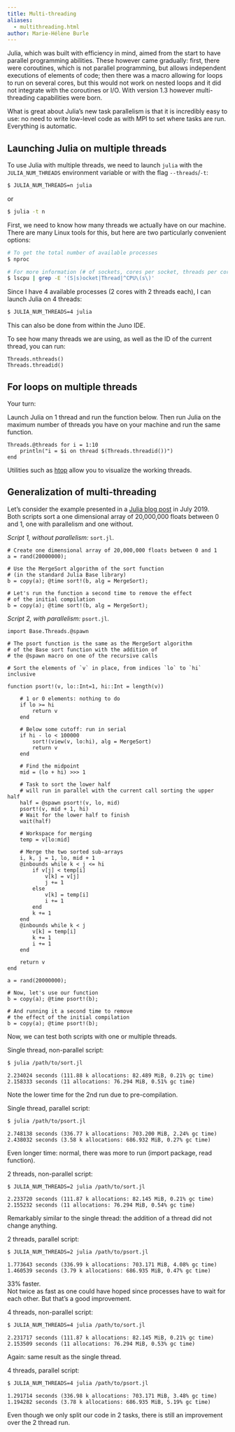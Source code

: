 ```yaml
---
title: Multi-threading
aliases:
  - multithreading.html
author: Marie-Hélène Burle
---
```


:::{.def}

Julia, which was built with efficiency in mind, aimed from the start to have parallel programming abilities. These however came gradually: first, there were coroutines, which is not parallel programming, but allows independent executions of elements of code; then there was a macro allowing for loops to run on several cores, but this would not work on nested loops and it did not integrate with the coroutines or I/O. With version 1.3 however multi-threading capabilities were born.

What is great about Julia's new task parallelism is that it is incredibly easy to use: no need to write low-level code as with MPI to set where tasks are run. Everything is automatic.

:::

## Launching Julia on multiple threads

To use Julia with multiple threads, we need to launch `julia` with the `JULIA_NUM_THREADS` environment variable or with the flag `--threads`/`-t`:

```.bash
$ JULIA_NUM_THREADS=n julia
```

or

```.bash
$ julia -t n
```

First, we need to know how many threads we actually have on our machine.\
There are many Linux tools for this, but here are two particularly convenient options:

```.bash
# To get the total number of available processes
$ nproc

# For more information (# of sockets, cores per socket, threads per core)
$ lscpu | grep -E '(S|s)ocket|Thread|^CPU\(s\)'
```

Since I have 4 available processes (2 cores with 2 threads each), I can launch Julia on 4 threads:

```.bash
$ JULIA_NUM_THREADS=4 julia
```

This can also be done from within the Juno IDE.

To see how many threads we are using, as well as the ID of the current thread, you can run:

```.julia
Threads.nthreads()
Threads.threadid()
```

## For loops on multiple threads

:::{.exo}

:::{.yourturn}

Your turn:

:::

Launch Julia on 1 thread and run the function below. Then run Julia on the maximum number of threads you have on your machine and run the same function.

:::

```.julia
Threads.@threads for i = 1:10
    println("i = $i on thread $(Threads.threadid())")
end
```

Utilities such as [htop](https://github.com/hishamhm/htop) allow you to visualize the working threads.

## Generalization of multi-threading

Let's consider the example presented in a [Julia blog post](https://julialang.org/blog/2019/07/multithreading/) in July 2019.\
Both scripts sort a one dimensional array of 20,000,000 floats between 0 and 1, one with parallelism and one without.

*Script 1, without parallelism:* `sort.jl`.

```.julia
# Create one dimensional array of 20,000,000 floats between 0 and 1
a = rand(20000000);

# Use the MergeSort algorithm of the sort function
# (in the standard Julia Base library)
b = copy(a); @time sort!(b, alg = MergeSort);

# Let's run the function a second time to remove the effect
# of the initial compilation
b = copy(a); @time sort!(b, alg = MergeSort);
```

*Script 2, with parallelism:* `psort.jl`.

```.julia
import Base.Threads.@spawn

# The psort function is the same as the MergeSort algorithm
# of the Base sort function with the addition of
# the @spawn macro on one of the recursive calls

# Sort the elements of `v` in place, from indices `lo` to `hi` inclusive

function psort!(v, lo::Int=1, hi::Int = length(v))
    
    # 1 or 0 elements: nothing to do
    if lo >= hi
        return v
    end
    
    # Below some cutoff: run in serial
    if hi - lo < 100000
        sort!(view(v, lo:hi), alg = MergeSort)
        return v
    end
    
    # Find the midpoint
    mid = (lo + hi) >>> 1
    
    # Task to sort the lower half
    # will run in parallel with the current call sorting the upper half
    half = @spawn psort!(v, lo, mid)
    psort!(v, mid + 1, hi)
    # Wait for the lower half to finish
    wait(half)

    # Workspace for merging
    temp = v[lo:mid]
    
    # Merge the two sorted sub-arrays
    i, k, j = 1, lo, mid + 1
    @inbounds while k < j <= hi
        if v[j] < temp[i]
            v[k] = v[j]
            j += 1
        else
            v[k] = temp[i]
            i += 1
        end
        k += 1
    end
    @inbounds while k < j
        v[k] = temp[i]
        k += 1
        i += 1
    end
    
    return v
end

a = rand(20000000);

# Now, let's use our function
b = copy(a); @time psort!(b);

# And running it a second time to remove
# the effect of the initial compilation
b = copy(a); @time psort!(b);
```

Now, we can test both scripts with one or multiple threads.

:::{.example}

Single thread, non-parallel script:

:::

```.bash
$ julia /path/to/sort.jl
```

```
2.234024 seconds (111.88 k allocations: 82.489 MiB, 0.21% gc time)
2.158333 seconds (11 allocations: 76.294 MiB, 0.51% gc time)
```

:::{.note}

Note the lower time for the 2nd run due to pre-compilation.

:::

:::{.example}

Single thread, parallel script:

:::

```.bash
$ julia /path/to/psort.jl
```

```
2.748138 seconds (336.77 k allocations: 703.200 MiB, 2.24% gc time)
2.438032 seconds (3.58 k allocations: 686.932 MiB, 0.27% gc time)
```

:::{.note}

Even longer time: normal, there was more to run (import package, read function).

:::

:::{.example}

2 threads, non-parallel script:

:::

```.bash
$ JULIA_NUM_THREADS=2 julia /path/to/sort.jl
```

```
2.233720 seconds (111.87 k allocations: 82.145 MiB, 0.21% gc time)
2.155232 seconds (11 allocations: 76.294 MiB, 0.54% gc time)
```

:::{.note}

Remarkably similar to the single thread: the addition of a thread did not change anything.

:::

:::{.example}

2 threads, parallel script:

:::

```.bash
$ JULIA_NUM_THREADS=2 julia /path/to/psort.jl
```

```
1.773643 seconds (336.99 k allocations: 703.171 MiB, 4.08% gc time)
1.460539 seconds (3.79 k allocations: 686.935 MiB, 0.47% gc time)
```

:::{.note}

33% faster. \
Not twice as fast as one could have hoped since processes have to wait for each other. But that's a good improvement.

:::

:::{.example}

4 threads, non-parallel script:

:::

```.bash
$ JULIA_NUM_THREADS=4 julia /path/to/sort.jl
```

```
2.231717 seconds (111.87 k allocations: 82.145 MiB, 0.21% gc time)
2.153509 seconds (11 allocations: 76.294 MiB, 0.53% gc time)
```

:::{.note}

Again: same result as the single thread.

:::

:::{.example}

4 threads, parallel script:

:::

```.bash
$ JULIA_NUM_THREADS=4 julia /path/to/psort.jl
```

```
1.291714 seconds (336.98 k allocations: 703.171 MiB, 3.48% gc time)
1.194282 seconds (3.78 k allocations: 686.935 MiB, 5.19% gc time)
```

:::{.note}

Even though we only split our code in 2 tasks, there is still an improvement over the 2 thread run.

:::
